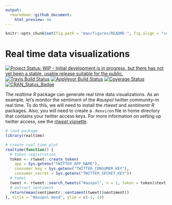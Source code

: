 ```yaml
---
output:
  rmarkdown::github_document:
    html_preview: no
---
```


```r
knitr::opts_chunk$set(fig.path = "man/figures/README-", fig.align = "center")
```

<!--- README.md is generated from README.Rmd. Please edit that file -->

# Real time data visualizations

[![Project Status: WIP - Initial development is in progress, but there has not yet been a stable, usable release suitable for the public.](http://www.repostatus.org/badges/latest/wip.svg)](http://www.repostatus.org/#wip)
[![Travis Build Status](https://img.shields.io/travis/ropensci/realtime/master.svg?label=Mac%20OSX%20%26%20Linux)](https://travis-ci.org/ropensci/realtime)
[![AppVeyor Build Status](https://img.shields.io/appveyor/ci/ropensci/realtime/master.svg?label=Windows)](https://ci.appveyor.com/project/ropensci/realtime)
[![Coverage Status](https://codecov.io/github/ropensci/realtime/coverage.svg?branch=master)](https://codecov.io/github/ropensci/realtime?branch=master)
[![CRAN_Status_Badge](http://www.r-pkg.org/badges/version/ropensci)](https://CRAN.R-project.org/package=ropensci)

The _realtime R_ package can generate real time data visualizations. As an example, let's monitor the sentiment of the _#auspol_ twitter community--in real time. To do this, we will need to install the _rtweet_ and _sentimentr R_ packages. Also, you will need to create a `.Renviron` file in home directory that contains your twitter access keys. For more information on setting up twitter access, see the [_rtweet_ vignette](http://rtweet.info/articles/auth.html).

```r
# load package
library(realtime)

# create real time plot
realtime(function() {
  # token registration
  token <- rtweet::create_token(
    app = Sys.getenv("TWITTER_APP_NAME"),
    consumer_key = Sys.getenv("TWITTER_CONSUMER_KEY"),
    consumer_secret = Sys.getenv("TWITTER_SECRET_KEY"))
  # tweet
  tweet <- rtweet::search_tweets("#auspol", n = 1, token = token)$text[1]
  # extract sentiment
  return(mean(sentimentr::sentiment(tweet)$sentiment))
}, title = "#auspol mood", ylim = c(-1, 1))
```
